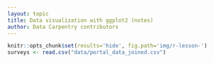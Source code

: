 ```yaml
---
layout: topic
title: Data visualization with ggplot2 (notes)
author: Data Carpentry contributors
---
```


```r
knitr::opts_chunk$set(results='hide', fig.path='img/r-lesson-')
surveys <- read.csv("data/portal_data_joined.csv")
```


<br/> <br/> <br/> <br/> <br/> <br/> <br/> <br/> <br/> <br/>
